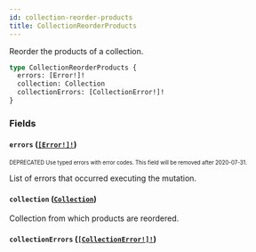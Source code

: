 ```yaml
---
id: collection-reorder-products
title: CollectionReorderProducts
---
```


Reorder the products of a collection.

```graphql
type CollectionReorderProducts {
  errors: [Error!]!
  collection: Collection
  collectionErrors: [CollectionError!]!
}
```

### Fields

#### `errors` ([`[Error!]!`](/developer/api-reference/objects/error.mdx))

<sub><sup><span className="deprecatedTag">DEPRECATED</span> Use typed errors with error codes. This field will be removed after 2020-07-31.</sup></sub>

List of errors that occurred executing the mutation.

#### `collection` ([`Collection`](/developer/api-reference/objects/collection.mdx))

Collection from which products are reordered.

#### `collectionErrors` ([`[CollectionError!]!`](/developer/api-reference/objects/collection-error.mdx))
